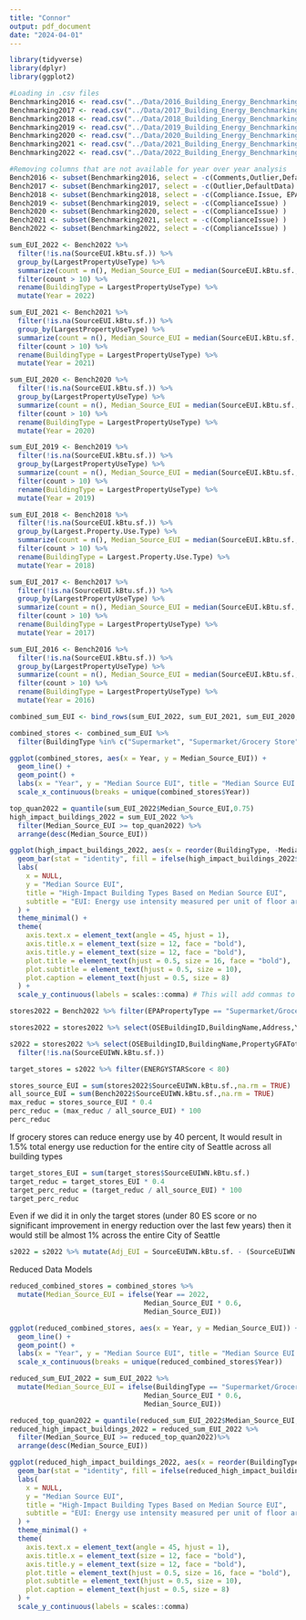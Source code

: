 ```yaml
---
title: "Connor"
output: pdf_document
date: "2024-04-01"
---
```


```r
library(tidyverse)
library(dplyr)
library(ggplot2)
```


```r
#Loading in .csv files
Benchmarking2016 <- read.csv("../Data/2016_Building_Energy_Benchmarking.csv", header = TRUE)
Benchmarking2017 <- read.csv("../Data/2017_Building_Energy_Benchmarking.csv", header = TRUE)
Benchmarking2018 <- read.csv("../Data/2018_Building_Energy_Benchmarking.csv", header = TRUE)
Benchmarking2019 <- read.csv("../Data/2019_Building_Energy_Benchmarking.csv", header = TRUE)
Benchmarking2020 <- read.csv("../Data/2020_Building_Energy_Benchmarking.csv", header = TRUE)
Benchmarking2021 <- read.csv("../Data/2021_Building_Energy_Benchmarking.csv", header = TRUE)
Benchmarking2022 <- read.csv("../Data/2022_Building_Energy_Benchmarking.csv", header = TRUE)

#Removing columns that are not available for year over year analysis
Bench2016 <- subset(Benchmarking2016, select = -c(Comments,Outlier,DefaultData) )
Bench2017 <- subset(Benchmarking2017, select = -c(Outlier,DefaultData) )
Bench2018 <- subset(Benchmarking2018, select = -c(Compliance.Issue, EPA.Building.Sub.Type.Name) )
Bench2019 <- subset(Benchmarking2019, select = -c(ComplianceIssue) )
Bench2020 <- subset(Benchmarking2020, select = -c(ComplianceIssue) )
Bench2021 <- subset(Benchmarking2021, select = -c(ComplianceIssue) )
Bench2022 <- subset(Benchmarking2022, select = -c(ComplianceIssue) )
```


```r
sum_EUI_2022 <- Bench2022 %>%
  filter(!is.na(SourceEUI.kBtu.sf.)) %>%
  group_by(LargestPropertyUseType) %>% 
  summarize(count = n(), Median_Source_EUI = median(SourceEUI.kBtu.sf., na.rm = TRUE)) %>%
  filter(count > 10) %>%
  rename(BuildingType = LargestPropertyUseType) %>%
  mutate(Year = 2022)

sum_EUI_2021 <- Bench2021 %>%
  filter(!is.na(SourceEUI.kBtu.sf.)) %>%
  group_by(LargestPropertyUseType) %>% 
  summarize(count = n(), Median_Source_EUI = median(SourceEUI.kBtu.sf., na.rm = TRUE)) %>%
  filter(count > 10) %>%
  rename(BuildingType = LargestPropertyUseType) %>%
  mutate(Year = 2021)

sum_EUI_2020 <- Bench2020 %>%
  filter(!is.na(SourceEUI.kBtu.sf.)) %>%
  group_by(LargestPropertyUseType) %>% 
  summarize(count = n(), Median_Source_EUI = median(SourceEUI.kBtu.sf., na.rm = TRUE)) %>%
  filter(count > 10) %>%
  rename(BuildingType = LargestPropertyUseType) %>%
  mutate(Year = 2020)

sum_EUI_2019 <- Bench2019 %>%
  filter(!is.na(SourceEUI.kBtu.sf.)) %>%
  group_by(LargestPropertyUseType) %>% 
  summarize(count = n(), Median_Source_EUI = median(SourceEUI.kBtu.sf., na.rm = TRUE)) %>%
  filter(count > 10) %>%
  rename(BuildingType = LargestPropertyUseType) %>%
  mutate(Year = 2019)

sum_EUI_2018 <- Bench2018 %>%
  filter(!is.na(SourceEUI.kBtu.sf.)) %>%
  group_by(Largest.Property.Use.Type) %>% 
  summarize(count = n(), Median_Source_EUI = median(SourceEUI.kBtu.sf., na.rm = TRUE)) %>%
  filter(count > 10) %>%
  rename(BuildingType = Largest.Property.Use.Type) %>%
  mutate(Year = 2018)

sum_EUI_2017 <- Bench2017 %>%
  filter(!is.na(SourceEUI.kBtu.sf.)) %>%
  group_by(LargestPropertyUseType) %>% 
  summarize(count = n(), Median_Source_EUI = median(SourceEUI.kBtu.sf., na.rm = TRUE)) %>%
  filter(count > 10) %>%
  rename(BuildingType = LargestPropertyUseType) %>%
  mutate(Year = 2017)

sum_EUI_2016 <- Bench2016 %>%
  filter(!is.na(SourceEUI.kBtu.sf.)) %>%
  group_by(LargestPropertyUseType) %>% 
  summarize(count = n(), Median_Source_EUI = median(SourceEUI.kBtu.sf., na.rm = TRUE)) %>%
  filter(count > 10) %>%
  rename(BuildingType = LargestPropertyUseType) %>%
  mutate(Year = 2016)
```

```r
combined_sum_EUI <- bind_rows(sum_EUI_2022, sum_EUI_2021, sum_EUI_2020, sum_EUI_2019, sum_EUI_2018, sum_EUI_2017, sum_EUI_2016)

combined_stores <- combined_sum_EUI %>% 
  filter(BuildingType %in% c("Supermarket", "Supermarket/Grocery Store"))
```











```r
ggplot(combined_stores, aes(x = Year, y = Median_Source_EUI)) +
  geom_line() +
  geom_point() +
  labs(x = "Year", y = "Median Source EUI", title = "Median Source EUI 2016-2022") +
  scale_x_continuous(breaks = unique(combined_stores$Year))
```


```r
top_quan2022 = quantile(sum_EUI_2022$Median_Source_EUI,0.75)
high_impact_buildings_2022 = sum_EUI_2022 %>%
  filter(Median_Source_EUI >= top_quan2022) %>%
  arrange(desc(Median_Source_EUI))

ggplot(high_impact_buildings_2022, aes(x = reorder(BuildingType, -Median_Source_EUI), y = Median_Source_EUI)) +
  geom_bar(stat = "identity", fill = ifelse(high_impact_buildings_2022$BuildingType == "Supermarket/Grocery Store", "red", "dodgerblue3")) +
  labs(
    x = NULL,
    y = "Median Source EUI",
    title = "High-Impact Building Types Based on Median Source EUI",
    subtitle = "EUI: Energy use intensity measured per unit of floor area",
  ) +
  theme_minimal() +
  theme(
    axis.text.x = element_text(angle = 45, hjust = 1),
    axis.title.x = element_text(size = 12, face = "bold"),
    axis.title.y = element_text(size = 12, face = "bold"),
    plot.title = element_text(hjust = 0.5, size = 16, face = "bold"),
    plot.subtitle = element_text(hjust = 0.5, size = 10),
    plot.caption = element_text(hjust = 0.5, size = 8)
  ) +
  scale_y_continuous(labels = scales::comma) # This will add commas to y-axis labels for readability
```






```r
stores2022 = Bench2022 %>% filter(EPAPropertyType == "Supermarket/Grocery Store")

stores2022 = stores2022 %>% select(OSEBuildingID,BuildingName,Address,YearBuilt,NumberofBuildings,NumberofFloors,PropertyGFATotal,PropertyGFAParking,PropertyGFABuilding.s.,ENERGYSTARScore,SiteEUIWN.kBtu.sf.,SiteEnergyUseWN.kBtu.,SourceEUIWN.kBtu.sf.,Electricity.kWh.,Electricity.kBtu.,NaturalGas.therms.,NaturalGas.kBtu.,ComplianceStatus,TotalGHGEmissions,GHGEmissionsIntensity)

s2022 = stores2022 %>% select(OSEBuildingID,BuildingName,PropertyGFATotal,ENERGYSTARScore,SourceEUIWN.kBtu.sf.) %>%
  filter(!is.na(SourceEUIWN.kBtu.sf.))

target_stores = s2022 %>% filter(ENERGYSTARScore < 80)
```

```r
stores_source_EUI = sum(stores2022$SourceEUIWN.kBtu.sf.,na.rm = TRUE)
all_source_EUI = sum(Bench2022$SourceEUIWN.kBtu.sf.,na.rm = TRUE)
max_reduc = stores_source_EUI * 0.4
perc_reduc = (max_reduc / all_source_EUI) * 100
perc_reduc
```
If grocery stores can reduce energy use by 40 percent, It would result in 1.5% total energy use reduction for the entire city of Seattle across all building types
```r
target_stores_EUI = sum(target_stores$SourceEUIWN.kBtu.sf.)
target_reduc = target_stores_EUI * 0.4
target_perc_reduc = (target_reduc / all_source_EUI) * 100
target_perc_reduc
```
Even if we did it in only the target stores (under 80 ES score or no significant improvement in energy reduction over the last few years) then it would still be almost 1% across the entire City of Seattle
```r
s2022 = s2022 %>% mutate(Adj_EUI = SourceEUIWN.kBtu.sf. - (SourceEUIWN.kBtu.sf.* 0.40))
```






Reduced Data Models







```r
reduced_combined_stores = combined_stores %>%
  mutate(Median_Source_EUI = ifelse(Year == 2022, 
                                 Median_Source_EUI * 0.6, 
                                 Median_Source_EUI))
```

```r
ggplot(reduced_combined_stores, aes(x = Year, y = Median_Source_EUI)) +
  geom_line() +
  geom_point() +
  labs(x = "Year", y = "Median Source EUI", title = "Median Source EUI 2016-2022") +
  scale_x_continuous(breaks = unique(reduced_combined_stores$Year))
```

```r
reduced_sum_EUI_2022 = sum_EUI_2022 %>%
  mutate(Median_Source_EUI = ifelse(BuildingType == "Supermarket/Grocery Store", 
                                 Median_Source_EUI * 0.6, 
                                 Median_Source_EUI))
```

```r
reduced_top_quan2022 = quantile(reduced_sum_EUI_2022$Median_Source_EUI,0.75)
reduced_high_impact_buildings_2022 = reduced_sum_EUI_2022 %>%
  filter(Median_Source_EUI >= reduced_top_quan2022)%>%
  arrange(desc(Median_Source_EUI))

ggplot(reduced_high_impact_buildings_2022, aes(x = reorder(BuildingType, -Median_Source_EUI), y = Median_Source_EUI)) +
  geom_bar(stat = "identity", fill = ifelse(reduced_high_impact_buildings_2022$BuildingType == "Supermarket/Grocery Store", "red", "dodgerblue3")) +
  labs(
    x = NULL,
    y = "Median Source EUI",
    title = "High-Impact Building Types Based on Median Source EUI",
    subtitle = "EUI: Energy use intensity measured per unit of floor area",
  ) +
  theme_minimal() +
  theme(
    axis.text.x = element_text(angle = 45, hjust = 1),
    axis.title.x = element_text(size = 12, face = "bold"),
    axis.title.y = element_text(size = 12, face = "bold"),
    plot.title = element_text(hjust = 0.5, size = 16, face = "bold"),
    plot.subtitle = element_text(hjust = 0.5, size = 10),
    plot.caption = element_text(hjust = 0.5, size = 8)
  ) +
  scale_y_continuous(labels = scales::comma)
```



















